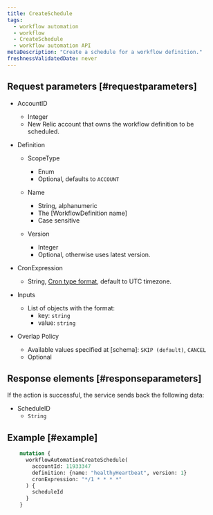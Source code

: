 ```yaml
---
title: CreateSchedule
tags:
  - workflow automation
  - workflow
  - CreateSchedule
  - workflow automation API
metaDescription: "Create a schedule for a workflow definition."
freshnessValidatedDate: never
---
```


## Request parameters [#requestparameters]

- AccountID
  - Integer
  - New Relic account that owns the workflow definition to be scheduled.

- Definition
  - ScopeType
    - Enum
    - Optional, defaults to `ACCOUNT`

  - Name
    - String, alphanumeric
    - The [WorkflowDefinition name]
    - Case sensitive

  - Version
    - Integer
    - Optional, otherwise uses latest version.

- CronExpression
  - String, [Cron type format](https://en.wikipedia.org/wiki/Cron), default to UTC timezone.

- Inputs
  - List of objects with the format:
    - key: `string`
    - value: `string`

- Overlap Policy
  - Available values specified at [schema]: `SKIP (default)`, `CANCEL`
  - Optional

## Response elements [#responseparameters]

If the action is successful, the service sends back the following data:

  - ScheduleID
    - `String`

## Example [#example]

```graphql
    mutation {
      workflowAutomationCreateSchedule(
        accountId: 11933347
        definition: {name: "healthyHeartbeat", version: 1}
        cronExpression: "*/1 * * * *"
      ) {
        scheduleId
      }
    }
```